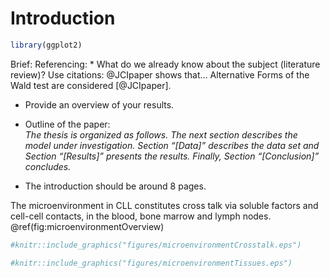 # Introduction

```r
library(ggplot2)
```

Brief: 
Referencing: 
* What do we already know about the subject (literature review)? Use citations:
  @JCIpaper shows that... Alternative Forms of the Wald test are
  considered [@JCIpaper].

* Provide an overview of your results.

* Outline of the paper:\
  _The thesis is organized as follows. The next section describes the model
  under investigation. Section "[Data]" describes the data set
  and Section "[Results]" presents the results. Finally, Section
  "[Conclusion]" concludes._
  
* The introduction should  be around  8 pages.

The microenvironment in CLL constitutes cross talk via soluble factors and cell-cell contacts, in the blood, bone marrow and lymph nodes. \@ref(fig:microenvironmentOverview)
```r

#knitr::include_graphics("figures/microenvironmentCrosstalk.eps")

```

```r

#knitr::include_graphics("figures/microenvironmentTissues.eps")

```


